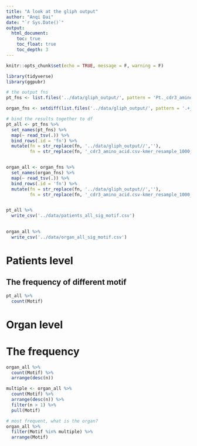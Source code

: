 ```yaml
---
title: "A look at the gliph output"
author: "Anqi Dai"
date: "`r Sys.Date()`"
output:
  html_document:
    toc: true
    toc_float: true
    toc_depth: 3
---
```


```r
knitr::opts_chunk$set(echo = TRUE, message = F, warning = F)
```

```r
library(tidyverse)
library(ggpubr)
```
```r
# the output fns 
pt_fns <- list.files('../data/gliph_output/', pattern = 'Pt._cdr3_amino_acid.csv-kmer_resample_1000_minp0.001_ove10.txt', full.names = T)

organ_fns <- setdiff(list.files('../data/gliph_output/', pattern = '.+_cdr3_amino_acid.csv-kmer_resample_1000_minp0.001_ove10.txt', full.names = T), pt_fns)

# bind the results together to df
pt_all <- pt_fns %>% 
  set_names(pt_fns) %>% 
  map(~ read_tsv(.)) %>% 
  bind_rows(.id = 'fn') %>% 
  mutate(fn = str_replace(fn, '../data/gliph_output//',''),
         fn = str_replace(fn, '_cdr3_amino_acid.csv-kmer_resample_1000_minp0.001_ove10.txt',''))


organ_all <- organ_fns %>% 
  set_names(organ_fns) %>% 
  map(~ read_tsv(.)) %>% 
  bind_rows(.id = 'fn') %>% 
  mutate(fn = str_replace(fn, '../data/gliph_output//',''),
         fn = str_replace(fn, '_cdr3_amino_acid.csv-kmer_resample_1000_minp0.001_ove10.txt',''))


pt_all %>% 
  write_csv('../data/patients_all_sig_motif.csv')
  

organ_all %>% 
  write_csv('../data/organ_all_sig_motif.csv') 
```

# Patients level

## The frequency of different motif

```r
pt_all %>% 
  count(Motif)

```

# Organ level

# The frequency

```r
organ_all %>% 
  count(Motif) %>% 
  arrange(desc(n))

multiple <- organ_all %>% 
  count(Motif) %>% 
  arrange(desc(n)) %>% 
  filter(n > 1) %>% 
  pull(Motif)
```


```r
# most frequent, what is the organ?
organ_all %>% 
  filter(Motif %in% multiple) %>% 
  arrange(Motif)


```

```r

```

